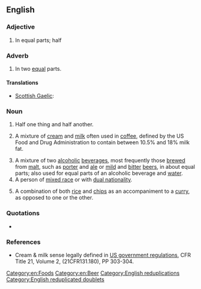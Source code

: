 ==English==

===Adjective===
{{en-adj|pos=[[half]] [[and]] [[half]]|-}}

# In equal parts; half

===Adverb===
{{en-adv|-}}

# In two [[equal]] parts.

====Translations====
{{trans-top|in equal parts}}
* [[Scottish Gaelic]]: {{t|gd|leth mar leth}}
{{trans-mid}}
{{trans-bottom}}

===Noun===
{{en-noun|-}}

# Half one thing and half another.
# {{US}} A mixture of [[cream]] and [[milk]] often used in [[coffee]], defined by the US Food and Drug Administration to contain between 10.5% and 18% milk fat.
# A mixture of two [[alcoholic]] [[beverage]]s, most frequently those [[brew#Verb|brewed]] from [[malt]], such as [[porter]] and [[ale]] or [[mild]] and [[bitter]] [[beer]]s, in about equal parts; also used for equal parts of an alcoholic beverage and [[water]].
# A person of [[mixed race]] or with [[dual nationality]].
# {{British}} A combination of both [[rice]] and [[chip]]s as an accompaniment to a [[curry]], as opposed to one or the other.

===Quotations===
* {{seeCites}}

===References===
* Cream & milk sense legally defined in [http://vm.cfsan.fda.gov/~lrd/FCF131.html US government regulations], CFR Title 21, Volume 2, (21CFR131.180), PP 303-304.

[[Category:en:Foods]]
[[Category:en:Beer]]
[[Category:English reduplications]]
[[Category:English reduplicated doublets]]